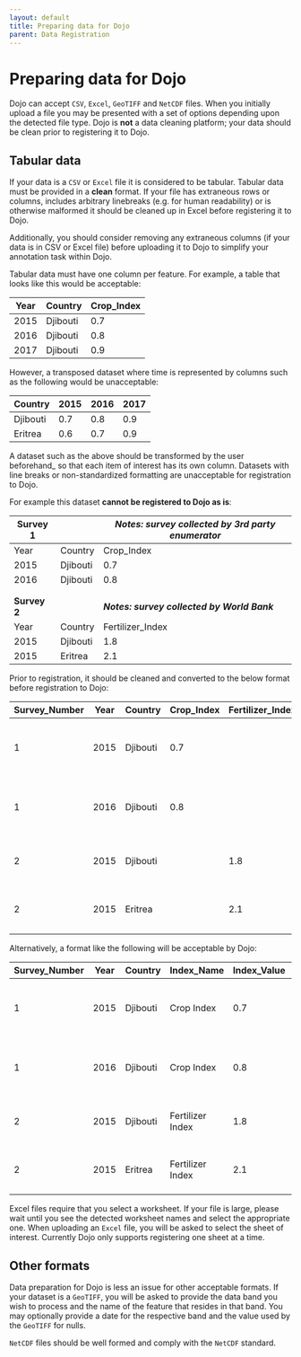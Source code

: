 ```yaml
---
layout: default
title: Preparing data for Dojo
parent: Data Registration
---
```


# Preparing data for Dojo

Dojo can accept `CSV`, `Excel`, `GeoTIFF` and `NetCDF` files. When you initially upload a file you may be presented with a set of options depending upon the detected file type. Dojo is **not** a data cleaning platform; your data should be clean prior to registering it to Dojo.

## Tabular data

If your data is a `CSV` or `Excel` file it is considered to be tabular. Tabular data must be provided in a **clean** format. If your file has extraneous rows or columns, includes arbitrary linebreaks (e.g. for human readability) or is otherwise malformed it should be cleaned up in Excel before registering it to Dojo.

Additionally, you should consider removing any extraneous columns (if your data is in CSV or Excel file) before uploading it to Dojo to simplify your annotation task within Dojo.

Tabular data must have one column per feature. For example, a table that looks like this would be acceptable:

| Year | Country  | Crop_Index |
|------|----------|------------|
| 2015 | Djibouti | 0.7        |
| 2016 | Djibouti | 0.8        |
| 2017 | Djibouti | 0.9        |

However, a transposed dataset where time is represented by columns such as the following would be unacceptable:

| Country  | 2015 | 2016 | 2017 |
|----------|------|------|------|
| Djibouti | 0.7  | 0.8  | 0.9  |
| Eritrea  | 0.6  | 0.7  | 0.9  |

A dataset such as the above should be transformed by the user beforehand_ so that each item of interest has its own column. Datasets with line breaks or non-standardized formatting are unacceptable for registration to Dojo. 

For example this dataset **cannot be registered to Dojo as is**:

| **Survey 1** 	|          	| **_Notes: survey collected by 3rd party enumerator_** 	|
|----------	|----------	|-------------------------------------------------	|
| Year     	| Country  	| Crop_Index                                      	|
| 2015     	| Djibouti 	| 0.7                                             	|
| 2016     	| Djibouti 	| 0.8                                             	|
|          	|          	|                                                 	|
|          	|          	|                                                 	|
| **Survey 2** 	|          	| **_Notes: survey collected by World Bank_**           	|
| Year     	| Country  	| Fertilizer_Index                                	|
| 2015     	| Djibouti 	| 1.8                                             	|
| 2015     	| Eritrea  	| 2.1                                             	|

Prior to registration, it should be cleaned and converted to the below format before registration to Dojo:

| Survey_Number 	| Year 	| Country  	| Crop_Index 	| Fertilizer_Index 	| Notes                                     	|
|---------------	|------	|----------	|------------	|------------------	|-------------------------------------------	|
| 1             	| 2015 	| Djibouti 	| 0.7        	|                  	|  survey collected by 3rd party enumerator 	|
| 1             	| 2016 	| Djibouti 	| 0.8        	|                  	| survey collected by 3rd party enumerator  	|
| 2             	| 2015 	| Djibouti 	|            	| 1.8              	| survey collected by World Bank            	|
| 2             	| 2015 	| Eritrea  	|            	| 2.1              	| survey collected by World Bank            	|

Alternatively, a format like the following will be acceptable by Dojo:

| Survey_Number 	| Year 	| Country  	| Index_Name       	| Index_Value 	| Notes                                     	|
|---------------	|------	|----------	|------------------	|-------------	|-------------------------------------------	|
| 1             	| 2015 	| Djibouti 	| Crop Index       	| 0.7         	|  survey collected by 3rd party enumerator 	|
| 1             	| 2016 	| Djibouti 	| Crop Index       	| 0.8         	| survey collected by 3rd party enumerator  	|
| 2             	| 2015 	| Djibouti 	| Fertilizer Index 	| 1.8         	| survey collected by World Bank            	|
| 2             	| 2015 	| Eritrea  	| Fertilizer Index 	| 2.1         	| survey collected by World Bank            	|


Excel files require that you select a worksheet. If your file is large, please wait until you see the detected worksheet names and select the appropriate one.  When uploading an `Excel` file, you will be asked to select the sheet of interest. Currently Dojo only supports registering one sheet at a time.


<CenteredImage file="excel_sheet.png" width="600px" title="Excel sheet selector" />

## Other formats

Data preparation for Dojo is less an issue for other acceptable formats. If your dataset is a `GeoTIFF`, you will be asked to provide the data band you wish to process and the name of the feature that resides in that band. You may optionally provide a date for the respective band and the value used by the `GeoTIFF` for nulls.

`NetCDF` files should be well formed and comply with the `NetCDF` standard.
